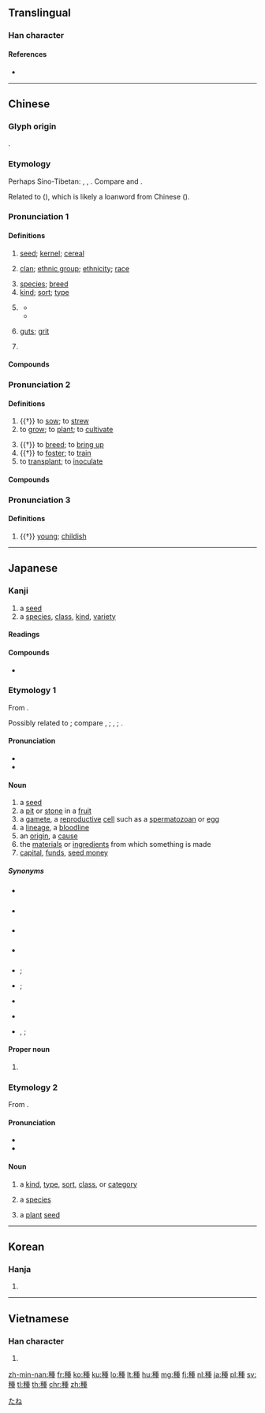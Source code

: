 {{character info/new}}
{{also|种}}
==Translingual==

===Han character===
{{Han char|rn=115|rad=禾|as=09|sn=14|four=22914|canj=HDHJG|ids=⿰禾重}}

====References====
* {{Han ref|kx=0856.160|dkj=25174|dj=1281.330|hdz=42617.170|uh=7A2E|ud=31278|bh=BAD8|bd=47832}}

----

==Chinese==
{{zh-forms|s=种}}

===Glyph origin===
{{Han etym}}
{{Han compound|禾|重|ls=psc|c1=s|c2=p}}.

===Etymology===
Perhaps Sino-Tibetan: {{cog|cdm||tuŋʔ-|to plant}}, {{m|cdm||duŋ|to shoot, to sprout}}, {{m|cdm||duŋ-|to sprout, to grow}}. Compare {{och-l|腫|to swell}} and {{och-l|踵|heel}}.

Related to {{cog|mkh-vie-pro|*k-coːŋʔ||seed}} ({{cog|vi|giống||seed}}), which is likely a loanword from Chinese ({{zh-ref|Wang, 1948}}).

===Pronunciation 1===
{{zh-pron
|m=zhǒng
|c=zung2
|h=pfs=chúng
|md=cṳ̄ng
|mn=chéng/chióng
|mn_note=chéng - vernacular; chióng - literary
|w=2tson
|mc=1
|oc=1,1
|ma=y
|cat=n,pn,cls
}}

====Definitions====
{{zh-hanzi}}

# [[seed]]; [[kernel]]; [[cereal]]
#: {{zh-x|菜種|'''seed''' of vegetable}}
# [[clan]]; [[ethnic group]]; [[ethnicity]]; [[race]]
#: {{zh-x|人種|race}}
#: {{zh-x|種族|ethnicity}}
# [[species]]; [[breed]]
# [[kind]]; [[sort]]; [[type]]
# {{zh-classifier|varieties|t=[[kind]]; [[sort]]; [[type]]|cat=y}}
#: {{zh-x|各種|every '''kind'''}}
#* {{zh-x|這 種 話 你 別 再 說 了。|Don't talk about those '''types''' of things anymore.}}
#* {{zh-x|難忘 妳 對 我 那 種 體貼入微，時時刻刻 腦海 中 都 緊記|I can't forget that attention you gave me; it's still stuck fast in my mind all the time|C-LIT|ref={{w2|zh|許冠傑}}, {{lang|zh|難忘你}}}}
# {{lb|zh|colloquial}} [[guts]]; [[grit]]
# {{surname|lang=zh}}

====Compounds====
{{zh-der|劇種|下種|品種|情種|傳種|優勢種|兵種|劣種|孬種|役種|引種|名種|工種|小業種|動物育種|孽障種子|孽種|五種|何種|品種改良|同種|包種茶|各種|六十種曲|五種性|滅種|萬種|有種|種名|採樹種|特種文書|斷種|種別|擰種|特種考試|播種|種類|浸種|書種|特種作戰|種仁|獨根孤種|種皮|斷根絕種|火種|採種|稻種|種麻|種間雜交|種種|種源論|種源中心|種族隔離|種族迫害|種族歧視|種族平等|種族偏見|種族主義|種子隊|種子網路|種姓|種切|種人|稅種|萬種風情|禍種頭|種子球員|撒種|特種部隊|白變種|白色人種|白種人|物種|異種|種性|狗雜種|特種鋼|特種工藝|特種|種族|棕色種|有色人種|特種兵|播種機|種子|業種|種畜|良種|車種|育種|繆種流傳|謬種|胼胚種|黃種人|紅種人|讀書種子|雜種優勢|黑種|麟種|鹽水選種|配種|龍種|雜種|鋼種|野種|謬種流傳|選種|絕種|軍種|蒙古人種|變種|純種}}

===Pronunciation 2===
{{zh-pron
|m=zhòng
|c=zung3
|h=pfs=chung
|md=cé̤ṳng
|mn=chèng/chiòng
|mn_note=chèng - vernacular; chiòng - literary
|w=2tson
|mc=2
|oc=2,2
|ma=y
|cat=v
}}

====Definitions====
{{zh-hanzi}}

# {{†}} to [[sow]]; to [[strew]]
# to [[grow]]; to [[plant]]; to [[cultivate]]
#: {{zh-x|種{zhòng} 樹|to '''plant''' a tree}}
# {{†}} to [[breed]]; to [[bring up]]
# {{†}} to [[foster]]; to [[train]]
# to [[transplant]]; to [[inoculate]]

====Compounds====
{{zh-der|fold=1|家種|刀耕火種|套種|伯雍種玉|種花|種植義齒|種牛痘|搶種|種玉|種地|種痘|接種|種植|種麥得麥|種豆得豆|種莊稼|種田|種瓜得瓜|種德|種因|種生|栽種|火耕流種|火耕水種|隴種|預防接種|等高種植|輪種|耕種|芒種|藍田種玉|自然接種|複種}}

===Pronunciation 3===
{{zh-pron
|m=chóng
|cat=a
}}

====Definitions====
{{zh-hanzi}}

# {{†}} [[young]]; [[childish]]

{{zh-cat|Elementary}}

----

==Japanese==

===Kanji===
{{ja-kanji|grade=4|rs=禾09}}

# a [[seed]]
# a [[species]], [[class]], [[kind]], [[variety]]

====Readings====
{{ja-readings
|goon=[[しゅ]] (shu)
|kanon=[[しょう]] (shō)
|kun=[[たね]] (tane), [[くさ]] (kusa)
|nanori=[[おい]] (oi), [[くさ]] (kusa), [[た]] (ta), [[ほ]] (ho)
}}

====Compounds====
* {{ja-r|種類|しゅるい}}

===Etymology 1===
From {{etyl|ojp|ja|sort=たね}}.

Possibly related to {{etyl|poz-pro|ja|sort=たね}} {{m|poz-pro|*tanəm}}; compare {{cog|id|tanam}}, {{cog|ms|tanam||to plant, to bury}}; {{cog|ch|tanom||to plant}}, {{cog|sm|tanu||to bury}}; {{cog|ceb|tanum||a plant}}.

====Pronunciation====
* {{l|ja|sc=Latn|訓読み|Kun'yomi}}
* {{IPA|lang=ja|[ta̠ne̞]}}

====Noun====
{{ja-noun|たね}}

# a [[seed]]
# a [[pit]] or [[stone]] in a [[fruit]]
# a [[gamete]], a [[reproductive]] [[cell]] such as a [[spermatozoan]] or [[egg]]
# a [[lineage]], a [[bloodline]]
# an [[origin]], a [[cause]]
# the [[material]]s or [[ingredient]]s from which something is made
# [[capital]], [[funds]], [[seed money]]

=====Synonyms=====
* {{sense|plant seed}} {{ja-r|種子|しゅし}}
* {{sense|a fruit pit}} {{ja-r|実|さね}}
* {{sense|sperm}} {{ja-r|精子|せいし}}
* {{sense|egg}} {{ja-r|卵子|らんし}}
* {{sense|lineage}} {{ja-r|血統|けっとう}}; {{ja-r|血筋|ちすじ}}
* {{sense|origin}} {{ja-r|根源|こんげん}}; {{ja-r|原因|げんいん}}
* {{sense|materials}} {{ja-r|原料|げんりょう}}
* {{sense|ingredients}} {{ja-r|材料|ざいりょう}}
* {{sense|capital}} {{ja-r|元金|がんきん}}, {{ja-r|元金|もときん}}; {{ja-r|元手|もとで}}

====Proper noun====
{{ja-pos|たね|proper}}

# {{surname|lang=ja|sort=たね}}

===Etymology 2===
From {{etyl|ltc|ja|sort=しゅ}}.

====Pronunciation====
* {{l|ja|sc=Latn|音読み|On'yomi}}
* {{IPA|lang=ja|[ɕʲɯᵝ]}}

====Noun====
{{ja-noun|しゅ}}

# a [[kind]], [[type]], [[sort]], [[class]], or [[category]]
# {{lb|ja|sort=しゅ|taxonomy}} a [[species]]
# a [[plant]] [[seed]]

[[Category:ja:Plants|たね]]

----

==Korean==

===Hanja===
{{ko-hanja|hangeul=종|eumhun=|rv=jong|mr=chong|y=cong}}

# {{defn|lang=ko|sort=禾09}}

----

==Vietnamese==

===Han character===
{{vi-hantu|[[chõng]], [[chỏng]], [[chổng]], [[chủng]], [[giống]], [[trồng]]}}

# {{defn|lang=vi|sort=禾09}}

[[zh-min-nan:種]]
[[fr:種]]
[[ko:種]]
[[ku:種]]
[[lo:種]]
[[lt:種]]
[[hu:種]]
[[mg:種]]
[[fj:種]]
[[nl:種]]
[[ja:種]]
[[pl:種]]
[[sv:種]]
[[tl:種]]
[[th:種]]
[[chr:種]]
[[zh:種]]